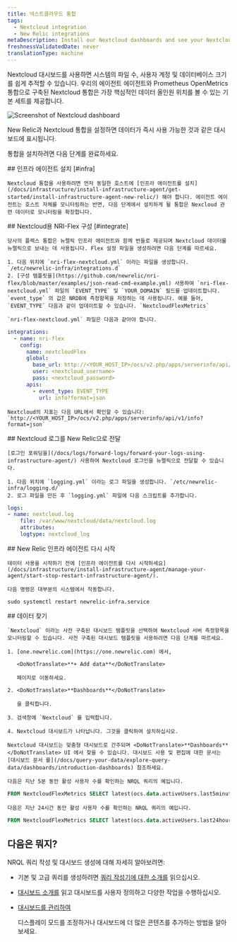 ```yaml
---
title: 넥스트클라우드 통합
tags:
  - Nextcloud integration
  - New Relic integrations
metaDescription: Install our Nextcloud dashboards and see your Nextcloud performance data in New Relic.
freshnessValidatedDate: never
translationType: machine
---
```




Nextcloud 대시보드를 사용하면 시스템의 파일 수, 사용자 계정 및 데이터베이스 크기를 쉽게 추적할 수 있습니다. 우리의 에이전트 에이전트와 Prometheus OpenMetrics 통합으로 구축된 Nextcloud 통합은 가장 핵심적인 데이터 올인원 위치를 볼 수 있는 기본 <InlinePopover type="dashboards"/>세트를 제공합니다.

<img
  title="Screenshot of Nextcloud dashboard"
  src={infrastructureNextcloudIntegration}
/>

<figcaption>
  New Relic과 Nextcloud 통합을 설정하면 데이터가 즉시 사용 가능한 것과 같은 대시보드에 표시됩니다.
</figcaption>

통합을 설치하려면 다음 단계를 완료하세요.

<Steps>
  <Step>
    ## 인프라 에이전트 설치 [#infra]

    Nextcloud 통합을 사용하려면 먼저 동일한 호스트에 [인프라 에이전트를 설치](/docs/infrastructure/install-infrastructure-agent/get-started/install-infrastructure-agent-new-relic/) 해야 합니다. 에이전트 에이전트는 호스트 자체를 모니터링하는 반면, 다음 단계에서 설치하게 될 통합은 Nexcloud 관련 데이터로 모니터링을 확장합니다.
  </Step>

  <Step>
    ## Nextcloud용 NRI-Flex 구성 [#integrate]

    당사의 플렉스 통합은 뉴렐릭 인프라 에이전트와 함께 번들로 제공되며 Nextcloud 데이터를 뉴렐릭으로 보내는 데 사용됩니다. Flex 설정 파일을 생성하려면 다음 단계를 따르세요.

    1. 다음 위치에 `nri-flex-nextcloud.yml` 이라는 파일을 생성합니다. `/etc/newrelic-infra/integrations.d`
    2. [구성 템플릿을](https://github.com/newrelic/nri-flex/blob/master/examples/json-read-cmd-example.yml) 사용하여 `nri-flex-nextcloud.yml` 파일의 `EVENT_TYPE` 및 `YOUR_DOMAIN` 필드를 업데이트합니다. `event_type` 의 값은 NRDB에 측정항목을 저장하는 데 사용됩니다. 예를 들어, `EVENT_TYPE` 다음과 같이 업데이트할 수 있습니다. `NextcloudFlexMetrics`

    `nri-flex-nextcloud.yml` 파일은 다음과 같아야 합니다.

```yml
integrations:
  - name: nri-flex
    config:
      name: nextcloudFlex
      global:
        base_url: http://<YOUR_HOST_IP>/ocs/v2.php/apps/serverinfo/api/v1/
        user: <nextcloud_username>
        pass: <nextcloud_password>
      apis:
        - event_type: EVENT_TYPE
          url: info?format=json
```

    Nextcloud의 지표는 다음 URL에서 확인할 수 있습니다: `http://<YOUR_HOST_IP>/ocs/v2.php/apps/serverinfo/api/v1/info?format=json`  

  </Step>

  <Step>
    ## Nextcloud 로그를 New Relic으로 전달

    [로그인 포워딩을](/docs/logs/forward-logs/forward-your-logs-using-infrastructure-agent/) 사용하여 Nextcloud 로그인을 뉴렐릭으로 전달할 수 있습니다.

    1. 다음 위치에 `logging.yml` 이라는 로그 파일을 생성합니다. `/etc/newrelic-infra/logging.d/`
    2. 로그 파일을 만든 후 `logging.yml` 파일에 다음 스크립트를 추가합니다.

```yml
logs:
- name: nextcloud.log
    file: /var/www/nextcloud/data/nextcloud.log
    attributes:
    logtype: nextcloud_log
```
  </Step>

  <Step>
    ## New Relic 인프라 에이전트 다시 시작

    데이터 사용을 시작하기 전에 [인프라 에이전트를 다시 시작하세요](/docs/infrastructure/install-infrastructure-agent/manage-your-agent/start-stop-restart-infrastructure-agent/).

    다음 명령은 대부분의 시스템에서 작동합니다.

```shell
sudo systemctl restart newrelic-infra.service
```
  </Step>

  <Step>
    ## 데이터 찾기

    `Nextcloud` 이라는 사전 구축된 대시보드 템플릿을 선택하여 Nextcloud 서버 측정항목을 모니터링할 수 있습니다. 사전 구축된 대시보드 템플릿을 사용하려면 다음 단계를 따르세요.

    1. [one.newrelic.com](https://one.newrelic.com) 에서,

       <DoNotTranslate>**+ Add data**</DoNotTranslate>

       페이지로 이동하세요.

    2. <DoNotTranslate>**Dashboards**</DoNotTranslate>

       을 클릭합니다.

    3. 검색창에 `Nextcloud` 를 입력합니다.

    4. Nextcloud 대시보드가 나타납니다. 그것을 클릭하여 설치하십시오.

    Nextcloud 대시보드는 맞춤형 대시보드로 간주되며 <DoNotTranslate>**Dashboards**</DoNotTranslate> UI 에서 찾을 수 있습니다. 대시보드 사용 및 편집에 대한 문서는 [대시보드 문서 를](/docs/query-your-data/explore-query-data/dashboards/introduction-dashboards) 참조하세요.

    다음은 지난 5분 동안 활성 사용자 수를 확인하는 NRQL 쿼리의 예입니다.

```sql
FROM NextcloudFlexMetrics SELECT latest(ocs.data.activeUsers.last5minutes)
```

    다음은 지난 24시간 동안 활성 사용자 수를 확인하는 NRQL 쿼리의 예입니다.

```sql
FROM NextcloudFlexMetrics SELECT latest(ocs.data.activeUsers.last24hours)
```
  </Step>
</Steps>

## 다음은 뭐지?

NRQL 쿼리 작성 및 대시보드 생성에 대해 자세히 알아보려면:

* 기본 및 고급 쿼리를 생성하려면 [쿼리 작성기에 대한 소개를](/docs/query-your-data/explore-query-data/query-builder/introduction-query-builder) 읽으십시오.

* [대시보드 소개를](/docs/query-your-data/explore-query-data/dashboards/introduction-dashboards) 읽고 대시보드를 사용자 정의하고 다양한 작업을 수행하십시오.

* [대시보드를 관리하여](/docs/query-your-data/explore-query-data/dashboards/manage-your-dashboard)

  <InlinePopover type="dashboards"/>

  디스플레이 모드를 조정하거나 대시보드에 더 많은 콘텐츠를 추가하는 방법을 알아보세요.